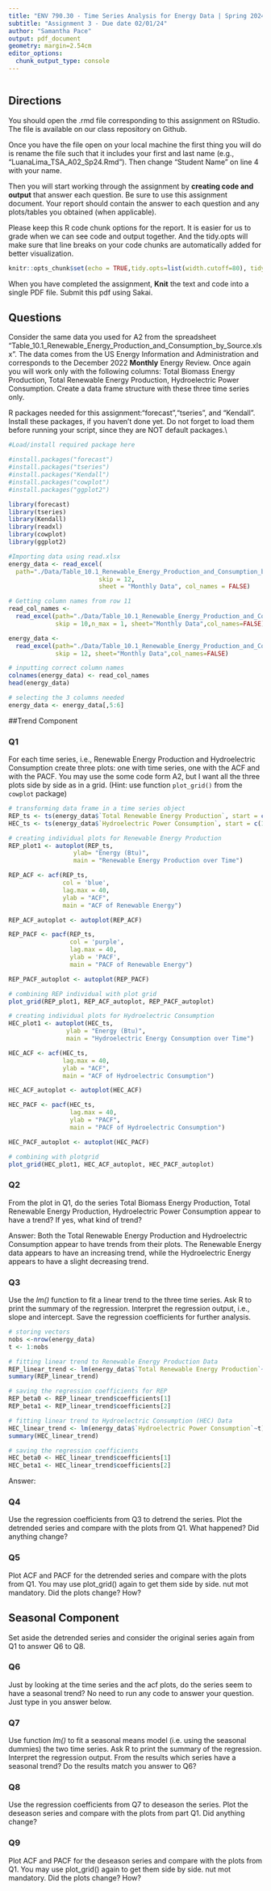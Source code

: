 ```yaml
---
title: "ENV 790.30 - Time Series Analysis for Energy Data | Spring 2024"
subtitle: "Assignment 3 - Due date 02/01/24"
author: "Samantha Pace"
output: pdf_document
geometry: margin=2.54cm
editor_options: 
  chunk_output_type: console
---
```

```r

```
  
## Directions
  
You should open the .rmd file corresponding to this assignment on RStudio. The file is available on our class repository on Github. 

Once you have the file open on your local machine the first thing you will do is rename the file such that it includes your first and last name (e.g., "LuanaLima_TSA_A02_Sp24.Rmd"). Then change "Student Name" on line 4 with your name. 

Then you will start working through the assignment by  **creating code and output** that answer each question. Be sure to use this assignment document. Your report should contain the answer to each question and any plots/tables you obtained (when applicable).

Please keep this R code chunk options for the report. It is easier for us to grade when we can see code and output together. And the tidy.opts will make sure that line breaks on your code chunks are automatically added for better visualization. 

```r
knitr::opts_chunk$set(echo = TRUE,tidy.opts=list(width.cutoff=80), tidy=FALSE) 
```

When you have completed the assignment, **Knit** the text and code into a single PDF file. Submit this pdf using Sakai. 

## Questions 

Consider the same data you used for A2 from the spreadsheet "Table_10.1_Renewable_Energy_Production_and_Consumption_by_Source.xlsx". The data comes from the US Energy Information and Administration and corresponds to the December 2022 **Monthly** Energy Review. Once again you will work only with the following columns: Total Biomass Energy Production, Total Renewable Energy Production, Hydroelectric Power Consumption. Create a data frame structure with these three time series only. 

R packages needed for this assignment:"forecast","tseries", and "Kendall". Install these packages, if you haven't done yet. Do not forget to load them before running your script, since they are NOT default packages.\\

```r
#Load/install required package here

#install.packages("forecast")
#install.packages("tseries")
#install.packages("Kendall")
#install.packages("cowplot")
#install.packages("ggplot2")

library(forecast)
library(tseries)
library(Kendall)
library(readxl)
library(cowplot)
library(ggplot2)

#Importing data using read.xlsx
energy_data <- read_excel(
  path="./Data/Table_10.1_Renewable_Energy_Production_and_Consumption_by_Source.xlsx", 
                         skip = 12,
                         sheet = "Monthly Data", col_names = FALSE)

# Getting column names from row 11
read_col_names <-
  read_excel(path="./Data/Table_10.1_Renewable_Energy_Production_and_Consumption_by_Source.xlsx",
             skip = 10,n_max = 1, sheet="Monthly Data",col_names=FALSE)

energy_data <- 
  read_excel(path="./Data/Table_10.1_Renewable_Energy_Production_and_Consumption_by_Source.xlsx",
             skip = 12, sheet="Monthly Data",col_names=FALSE) 

# inputting correct column names
colnames(energy_data) <- read_col_names
head(energy_data)

# selecting the 3 columns needed
energy_data <- energy_data[,5:6]
```

##Trend Component

### Q1
For each time series, i.e., Renewable Energy Production and Hydroelectric Consumption create three plots: one with time series, one with the ACF and with the PACF. You may use the some code form A2, but I want all the three plots side by side as in a grid.
(Hint: use function `plot_grid()` from the `cowplot` package)

```r
# transforming data frame in a time series object
REP_ts <- ts(energy_data$`Total Renewable Energy Production`, start = c(1973,1), frequency = 12)
HEC_ts <- ts(energy_data$`Hydroelectric Power Consumption`, start = c(1973,1), frequency = 12)

# creating individual plots for Renewable Energy Production
REP_plot1 <- autoplot(REP_ts,
                  ylab= "Energy (Btu)",
                  main = "Renewable Energy Production over Time")

REP_ACF <- acf(REP_ts, 
               col = 'blue',
               lag.max = 40, 
               ylab = "ACF", 
               main = "ACF of Renewable Energy")

REP_ACF_autoplot <- autoplot(REP_ACF)

REP_PACF <- pacf(REP_ts, 
                 col = 'purple',
                 lag.max = 40, 
                 ylab = 'PACF', 
                 main = "PACF of Renewable Energy")

REP_PACF_autoplot <- autoplot(REP_PACF)

# combining REP individual with plot grid
plot_grid(REP_plot1, REP_ACF_autoplot, REP_PACF_autoplot)

# creating individual plots for Hydroelectric Consumption
HEC_plot1 <- autoplot(HEC_ts,
                ylab = "Energy (Btu)",
                main = "Hydroelectric Energy Consumption over Time")

HEC_ACF <- acf(HEC_ts,
               lag.max = 40, 
               ylab = "ACF", 
               main = "ACF of Hydroelectric Consumption")

HEC_ACF_autoplot <- autoplot(HEC_ACF)

HEC_PACF <- pacf(HEC_ts, 
                 lag.max = 40, 
                 ylab = "PACF", 
                 main = "PACF of Hydroelectric Consumption")

HEC_PACF_autoplot <- autoplot(HEC_PACF)

# combining with plotgrid
plot_grid(HEC_plot1, HEC_ACF_autoplot, HEC_PACF_autoplot)

```


### Q2
From the plot in Q1, do the series Total Biomass Energy Production, Total Renewable Energy Production, Hydroelectric Power Consumption appear to have a trend? If yes, what kind of trend?

Answer: Both the Total Renewable Energy Production and Hydroelectric Consumption appear to have trends from their plots. The Renewable Energy data appears to have an increasing trend, while the Hydroelectric Energy appears to have a slight decreasing trend.

### Q3
Use the *lm()* function to fit a linear trend to the three time series. Ask R to print the summary of the regression. Interpret the regression output, i.e., slope and intercept. Save the regression coefficients for further analysis.

```r
# storing vectors
nobs <-nrow(energy_data)
t <- 1:nobs

# fitting linear trend to Renewable Energy Production Data
REP_linear_trend <- lm(energy_data$`Total Renewable Energy Production`~t)
summary(REP_linear_trend)

# saving the regression coefficients for REP
REP_beta0 <- REP_linear_trend$coefficients[1]
REP_beta1 <- REP_linear_trend$coefficients[2]

# fitting linear trend to Hydroelectric Consumption (HEC) Data
HEC_linear_trend <- lm(energy_data$`Hydroelectric Power Consumption`~t)
summary(HEC_linear_trend)

# saving the regression coefficients
HEC_beta0 <- HEC_linear_trend$coefficients[1]
HEC_beta1 <- HEC_linear_trend$coefficients[2]

```

Answer:
 
### Q4
Use the regression coefficients from Q3 to detrend the series. Plot the detrended series and compare with the plots from Q1. What happened? Did anything change?

### Q5
Plot ACF and PACF for the detrended series and compare with the plots from Q1. You may use plot_grid() again to get them side by side. nut mot mandatory. Did the plots change? How?

## Seasonal Component

Set aside the detrended series and consider the original series again from Q1 to answer Q6 to Q8.

### Q6
Just by looking at the time series and the acf plots, do the series seem to have a seasonal trend? No need to run any code to answer your question. Just type in you answer below.

### Q7
Use function *lm()* to fit a seasonal means model (i.e. using the seasonal dummies) the two time series. Ask R to print the summary of the regression. Interpret the regression output. From the results which series have a seasonal trend? Do the results match you answer to Q6?

### Q8
Use the regression coefficients from Q7 to deseason the series. Plot the deseason series and compare with the plots from part Q1. Did anything change?

### Q9
Plot ACF and PACF for the deseason series and compare with the plots from Q1. You may use plot_grid() again to get them side by side. nut mot mandatory. Did the plots change? How?


